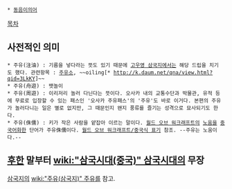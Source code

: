  * [[동음이의어]]

[[목차]]
== 사전적인 의미 ==
 * 주유(注油) : 기름을 넣다라는 뜻도 있기 때문에 [[고우영 삼국지]]에서는 해당 드립을 치기도 했다. 관련항목 : [[주유소]], ~~oiling[* http://k.daum.net/qna/view.html?qid=3LkKY]~~
 * 주유(舟遊) : 뱃놀이
 * 주유(周遊) : 이리저리 놀러 다닌다는 뜻이다. 오사카 내의 교통수단과 박물관, 유적 등에 무료로 입장할 수 있는 패스인 '오사카 주유패스'의 '주유'도 바로 이거다. 본편의 주유가 놀러다니는 일은 별로 없지만, 그 때문인지 왠지 풍류를 즐기는 성격으로 묘사되기도 한다.
 * 주유(侏儒) : 키가 작은 사람을 얕잡아 이르는 말이다. [[월드 오브 워크래프트]]의 [[노움]]을 [[중국어]]화한 단어가 주유侏儒이다. [[월드 오브 워크래프트/중국식 표기]] 참조. --주유는 노움이다.--

== [[후한]] 말부터 [[wiki:"삼국시대(중국)" 삼국시대]]의 무장 ==
[[삼국지]]의 [[wiki:"주유(삼국지)" 주유]]를 참고.
